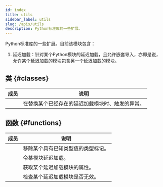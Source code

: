 ```yaml
---
id: index
title: utils
sidebar_label: utils
slug: /apis/utils
description: Python标准库的一些扩展。
---
```



<APITopBar type="module" isPrivate={true} source="utils" />

Python标准库的一些扩展。目前该模块包含：

1. 延迟加载：针对某个Python模块的延迟加载，且允许嵌套导入，亦即是说，允许某个延迟加载的模块包含另一个延迟加载的模块。

## 类 {#classes}

|                                               成员                                               | <center>说明</center>                            |
| :----------------------------------------------------------------------------------------------: | :----------------------------------------------- |
| [<IconObjType type="class" hasText={true} text="ModuleReplaceError"/>](./ModuleReplaceError.mdx) | 在替换某个已经存在的延迟加载模块时、触发的异常。 |

## 函数 {#functions}

|                                              成员                                               | <center>说明</center>              |
| :---------------------------------------------------------------------------------------------: | :--------------------------------- |
|        [<IconObjType type="func" hasText={true} text="cancel_type"/>](./cancel_type.mdx)        | 移除某个具有已知类型值的类型标记。 |
|        [<IconObjType type="func" hasText={true} text="lazy_import"/>](./lazy_import.mdx)        | 令某模块延迟加载。                 |
| [<IconObjType type="func" hasText={true} text="get_lazy_attribute"/>](./get_lazy_attribute.mdx) | 获取某个延迟加载模块的属性。       |
|  [<IconObjType type="func" hasText={true} text="is_module_invalid"/>](./is_module_invalid.mdx)  | 检查某个延迟加载模块是否无效。     |

